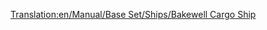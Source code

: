 [[Translation:en/Manual/Base Set/Ships/Bakewell Cargo Ship]]
{{fr/Bateau|Nom=Cargo Bakewell
|Image=[[File:en/CargoShip.png|Bakewell Cargo Ship]]
|Coût=27 418£ (54 836$)
|Vitesse=40 km/h (25 mph)
|Entretien=1 853£ (3 706$)
|Conception=1974
|Vie=30
|Capacité=190 unités*
|Description=Le cargo Bakewell est le plus rapide et le plus gros des deux cargos.
|Réalité=Fictif.<br/>''*'' (190 unités de courrier, charbon, bétail, marchandises, céréales, bois, minerai de fer, acier, biens de valeur)
}}